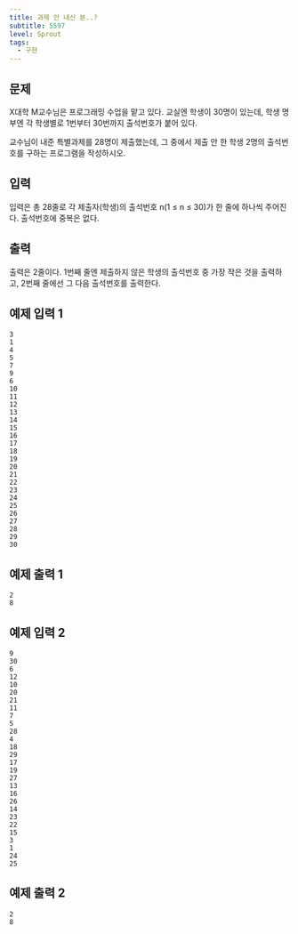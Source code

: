 ```yaml
---
title: 과제 안 내신 분..?
subtitle: 5597
level: Sprout
tags:
  - 구현
---
```


## 문제

X대학 M교수님은 프로그래밍 수업을 맡고 있다. 교실엔 학생이 30명이 있는데, 학생 명부엔 각 학생별로 1번부터 30번까지 출석번호가 붙어 있다.

교수님이 내준 특별과제를 28명이 제출했는데, 그 중에서 제출 안 한 학생 2명의 출석번호를 구하는 프로그램을 작성하시오.

## 입력

입력은 총 28줄로 각 제출자(학생)의 출석번호 n(1 ≤ n ≤ 30)가 한 줄에 하나씩 주어진다. 출석번호에 중복은 없다.

## 출력

출력은 2줄이다. 1번째 줄엔 제출하지 않은 학생의 출석번호 중 가장 작은 것을 출력하고, 2번째 줄에선 그 다음 출석번호를 출력한다.

## 예제 입력 1

```
3
1
4
5
7
9
6
10
11
12
13
14
15
16
17
18
19
20
21
22
23
24
25
26
27
28
29
30
```

## 예제 출력 1

```
2
8
```

## 예제 입력 2

```
9
30
6
12
10
20
21
11
7
5
28
4
18
29
17
19
27
13
16
26
14
23
22
15
3
1
24
25
```

## 예제 출력 2

```
2
8
```
